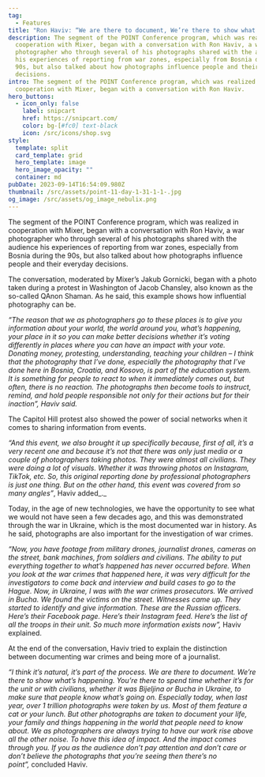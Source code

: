 ```yaml
---
tag:
  - Features
title: "Ron Haviv: “We are there to document, We’re there to show what’s happening”"
description: The segment of the POINT Conference program, which was realized in
  cooperation with Mixer, began with a conversation with Ron Haviv, a war
  photographer who through several of his photographs shared with the audience
  his experiences of reporting from war zones, especially from Bosnia during the
  90s, but also talked about how photographs influence people and their everyday
  decisions.
intro: The segment of the POINT Conference program, which was realized in
  cooperation with Mixer, began with a conversation with Ron Haviv.
hero_buttons:
  - icon_only: false
    label: snipcart
    href: https://snipcart.com/
    color: bg-[#fc0] text-black
    icon: /src/icons/shop.svg
style:
  template: split
  card_template: grid
  hero_template: image
  hero_image_opacity: ""
  container: md
pubDate: 2023-09-14T16:54:09.980Z
thumbnail: /src/assets/point-11-day-1-31-1-1-.jpg
og_image: /src/assets/og_image_nebulix.png
---
```

The segment of the POINT Conference program, which was realized in cooperation with Mixer, began with a conversation with Ron Haviv, a war photographer who through several of his photographs shared with the audience his experiences of reporting from war zones, especially from Bosnia during the 90s, but also talked about how photographs influence people and their everyday decisions.

The conversation, moderated by Mixer’s Jakub Gornicki, began with a photo taken during a protest in Washington of Jacob Chansley, also known as the so-called QAnon Shaman. As he said, this example shows how influential photography can be.

_“The reason that we as photographers go to these places is to give you information about your world, the world around you, what’s happening, your place in it so you can make better decisions whether it’s voting differently in places where you can have an impact with your vote. Donating money, protesting, understanding, teaching your children – I think that the photography that I’ve done, especially the photography that I’ve done here in Bosnia, Croatia, and Kosovo, is part of the education system. It is something for people to react to when it immediately comes out, but often, there is no reaction. The photographs then become tools to instruct, remind, and hold people responsible not only for their actions but for their inaction”, Haviv said._

The Capitol Hill protest also showed the power of social networks when it comes to sharing information from events.

_“And this event, we also brought it up specifically because, first of all, it’s a very recent one and because it’s not that there was only just media or a couple of photographers taking photos. They were almost all civilians. They were doing a lot of visuals. Whether it was throwing photos on Instagram, TikTok, etc. So, this original reporting done by professional photographers is just one thing. But on the other hand, this event was covered from so many angles”_, Haviv added_._

Today, in the age of new technologies, we have the opportunity to see what we would not have seen a few decades ago, and this was demonstrated through the war in Ukraine, which is the most documented war in history. As he said, photographs are also important for the investigation of war crimes.

_“Now, you have footage from military drones, journalist drones, cameras on the street, bank machines, from soldiers and civilians. The ability to put everything together to what’s happened has never occurred before. When you look at the war crimes that happened here, it was very difficult for the investigators to come back and interview and build cases to go to the Hague. Now, in Ukraine, I was with the war crimes prosecutors. We arrived in Bucha. We found the victims on the street. Witnesses came up. They started to identify and give information. These are the Russian officers. Here’s their Facebook page. Here’s their Instagram feed. Here’s the list of all the troops in their unit. So much more information exists now”,_ Haviv explained.

At the end of the conversation, Haviv tried to explain the distinction between documenting war crimes and being more of a journalist.

_“I think it’s natural, it’s part of the process. We are there to document. We’re there to show what’s happening. You’re there to spend time whether it’s for the unit or with civilians, whether it was Bijeljina or Bucha in Ukraine, to make sure that people know what’s going on. Especially today, when last year, over 1 trillion photographs were taken by us. Most of them feature a cat or your lunch. But other photographs are taken to document your life, your family and things happening in the world that people need to know about. We as photographers are always trying to have our work rise above all the other noise. To have this idea of impact. And the impact comes through you. If you as the audience don’t pay attention and don’t care or don’t believe the photographs that you’re seeing then there’s no point”,_ concluded Haviv.
